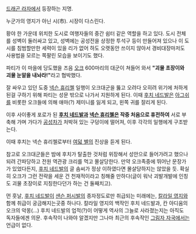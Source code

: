 [[드래곤 라자]]에서 등장하는 지명.

누군가의 영지가 아닌 시(市). 시장이 다스린다.

황야 한 가운데 위치한 도시로 여행자들의 중간 쉼터 같은 역할을 하고 있다. 도시 전체를 성벽이 둘러싸고 있고, 성벽에는 공성전을 상정한 투석구 등이 만들어져 있으나 이 도시를 침범할만한 세력이 있을 리가 없어 하도 오랫동안 쓰이지 않아서 경비대장마저도 사용법을 모르는 쪽팔린 모습을 보이기도 했다.

파티가 이 마을에 당도했을 즈음 [[오크]] 600마리의 대군이 쳐들어 와서 '''"괴물 초장이와 괴물 눈알을 내놔라!"'''라고 협박했다.


잘 싸우고 있던 도중 [[넥슨 휴리첼]] 일행이 오크대군을 뚫고 오려다 오히려 위기에 처하게 된걸 구하기 위해 파티는 성문 밖으로 나가서 지원하게 된다. 이때 [[후치 네드발]]은 [[아그쉬]]를 비롯한 오크들에 의해 애마(?) 제미니를 잃게 되고, 왼쪽 귀를 잘리게 된다.

이후 사이좋게 포로가 된 '''[[후치 네드발]]과 [[넥슨 휴리첼]]은 작중 처음으로 휴전하여''' 서로 부축해 가며 가다가 [[공성차]]가 처박혀 있는 구덩이에 떨어져, 이후 각각의 일행에게 구조받는다.

이때 후치는 넥슨 휴리첼로부터 [[여덟 별]]의 진상을 듣게 된다.

참고로 오크대군들은 밤에 후치가 탈출한 것처럼 위장해서 성안으로 들어가려고 했으나 되려 간파당하고 전원 역관광 크리를 먹고 몰살당한다. 만약 오크족중에 뛰어난 문장가가 있었다든지, [[후치 네드발]]의 글 솜씨가 정상 이하였다면 몰살당하지는 않았을 듯. 확실히 오크가 그런 전략을 세운 건 천재적이라고 칭해줄 만하다(글이 워낙 괴발개발에 인칭도 괴물 초장이로 지칭한다던가 하는 건 둘째치고).

먼 훗날, [[후치 네드발]]이 [[샌슨 퍼시발]]의 종자정도로만 취급되는 미래에는, [[칼라일 영지]]와 함께 취급이 궁금해지는곳중 하나다. 칼라일 영지의 백작인 후치 네드발과, 칸 아디움의 오크의 악몽(...) 후치 네드발의 업적(?)이 어떻게 역사의 그늘로 사라졌는지는 아직도 독자들에겐 의문. 후속작이 나와야 알겠지만 그나마 최근의 후속작인 [[그림자 자국]]에서는 언급이 없다.

